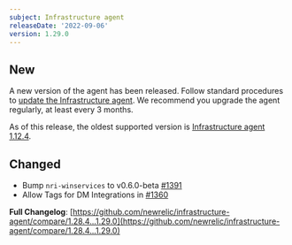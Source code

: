 ```yaml
---
subject: Infrastructure agent
releaseDate: '2022-09-06'
version: 1.29.0
---
```


## New

A new version of the agent has been released. Follow standard procedures to [update the Infrastructure agent](https://docs.newrelic.com/docs/infrastructure/install-configure-manage-infrastructure/update-or-uninstall/update-infrastructure-agent). We recommend you upgrade the agent regularly, at least every 3 months.

As of this release, the oldest supported version is [Infrastructure agent 1.12.4](https://docs.newrelic.com/docs/release-notes/infrastructure-release-notes/infrastructure-agent-release-notes/new-relic-infrastructure-agent-1124).

## Changed

* Bump `nri-winservices` to v0.6.0-beta [#1391](https://github.com/newrelic/infrastructure-agent/pull/1391)
* Allow Tags for DM Integrations in [#1360](https://github.com/newrelic/infrastructure-agent/pull/1360)

**Full Changelog**: [https://github.com/newrelic/infrastructure-agent/compare/1.28.4...1.29.0](https://github.com/newrelic/infrastructure-agent/compare/1.28.4...1.29.0)
